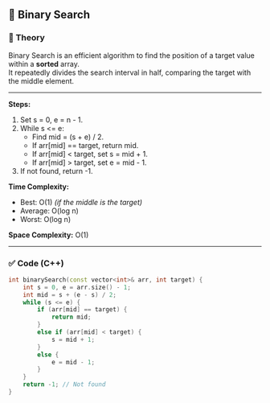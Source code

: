 ## 📌 Binary Search

### 📖 Theory

Binary Search is an efficient algorithm to find the position of a target value within a **sorted** array.  
It repeatedly divides the search interval in half, comparing the target with the middle element.

---

**Steps:**

1. Set s = 0, e = n - 1.
2. While s <= e:
   - Find mid = (s + e) / 2.
   - If arr[mid] == target, return mid.
   - If arr[mid] < target, set s = mid + 1.
   - If arr[mid] > target, set e = mid - 1.
3. If not found, return -1.

**Time Complexity:**

- Best: O(1) _(if the middle is the target)_
- Average: O(log n)
- Worst: O(log n)

**Space Complexity:** O(1)

---

### ✅ Code (C++)

```cpp
int binarySearch(const vector<int>& arr, int target) {
    int s = 0, e = arr.size() - 1;
    int mid = s + (e - s) / 2;
    while (s <= e) {
        if (arr[mid] == target) {
            return mid;
        }
        else if (arr[mid] < target) {
            s = mid + 1;
        }
        else {
            e = mid - 1;
        }
    }
    return -1; // Not found
}
```
